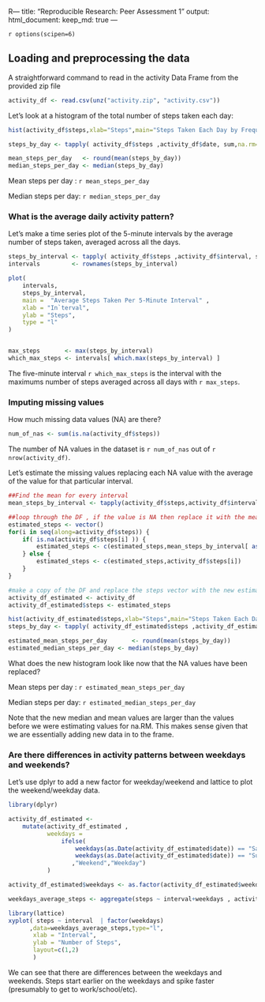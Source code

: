 R---
title: "Reproducible Research: Peer Assessment 1"
output: 
  html_document:
    keep_md: true
---

`r options(scipen=6)`

## Loading and preprocessing the data

A straightforward command to read in the activity Data Frame from the provided zip file
```r
activity_df <- read.csv(unz("activity.zip", "activity.csv"))
```


Let's look at a histogram of the total number of steps taken each day:

```r
hist(activity_df$steps,xlab="Steps",main="Steps Taken Each Day by Frequency")

steps_by_day <- tapply( activity_df$steps ,activity_df$date, sum,na.rm=TRUE)

mean_steps_per_day   <- round(mean(steps_by_day))
median_steps_per_day <- median(steps_by_day)
```

Mean steps per day : `r mean_steps_per_day`

Median steps per day: `r median_steps_per_day`






### What is the average daily activity pattern?

Let's make a time series plot of the 5-minute intervals by the average number of steps taken, averaged across all the days.

```r



steps_by_interval <- tapply( activity_df$steps ,activity_df$interval, sum,na.rm=TRUE)
intervals         <- rownames(steps_by_interval)

plot(
    intervals,
    steps_by_interval,
    main =  "Average Steps Taken Per 5-Minute Interval" ,
    xlab = "In`terval",
    ylab = "Steps",
    type = "l"
)


max_steps       <- max(steps_by_interval)
which_max_steps <- intervals[ which.max(steps_by_interval) ]

```
The five-minute interval `r which_max_steps` is the interval with the maximums number of steps averaged across all days with `r max_steps`.


### Imputing missing values

How much missing data values (NA) are there?

```r
num_of_nas <- sum(is.na(activity_df$steps))
```
The number of NA values in the dataset is `r num_of_nas` out of `r nrow(activity_df)`.


Let's estimate the missing values replacing each NA value with the average of the value for that particular interval.

```r
##Find the mean for every interval
mean_steps_by_interval <- tapply(activity_df$steps,activity_df$interval, function(x) { round(mean(x,na.rm=TRUE)) } )

##loop through the DF , if the value is NA then replace it with the mean value for that interval, else just copy
estimated_steps <- vector()
for(i in seq(along=activity_df$steps)) {
    if( is.na(activity_df$steps[i] )) {
        estimated_steps <- c(estimated_steps,mean_steps_by_interval[ as.character(activity_df[i,"interval" ]) ] )
    } else {
        estimated_steps <- c(estimated_steps,activity_df$steps[i])
    }
}

#make a copy of the DF and replace the steps vector with the new estimated steps
activity_df_estimated <- activity_df
activity_df_estimated$steps <- estimated_steps


```

```r

hist(activity_df_estimated$steps,xlab="Steps",main="Steps Taken Each Day by Frequency")
steps_by_day <- tapply( activity_df_estimated$steps ,activity_df_estimated$date, sum,na.rm=TRUE)

estimated_mean_steps_per_day       <- round(mean(steps_by_day))
estimated_median_steps_per_day <- median(steps_by_day)

```

What does the new histogram look like now that the NA values have been replaced?


Mean steps per day : `r estimated_mean_steps_per_day`

Median steps per day: `r estimated_median_steps_per_day`


Note that the new median and mean values are larger than the values before we were estimating values for na.RM.  This makes sense given that we are essentially adding new data in to the frame.


### Are there differences in activity patterns between weekdays and weekends?

Let's use dplyr to add a new factor for weekday/weekend and lattice to plot the weekend/weekday data.


```r
library(dplyr)

activity_df_estimated <-
    mutate(activity_df_estimated ,
           weekdays =
               ifelse(
                   weekdays(as.Date(activity_df_estimated$date)) == "Saturday" |
                   weekdays(as.Date(activity_df_estimated$date)) == "Sunday" 
                  ,"Weekend","Weekday")
           )

activity_df_estimated$weekdays <- as.factor(activity_df_estimated$weekdays)

weekdays_average_steps <- aggregate(steps ~ interval+weekdays , activity_df_estimated , mean)

library(lattice)
xyplot( steps ~ interval  | factor(weekdays)
      ,data=weekdays_average_steps,type="l",
       xlab = "Interval",
       ylab = "Number of Steps",
       layout=c(1,2)
       )

```

We can see that there are differences between the weekdays and weekends.
Steps start earlier on the weekdays and spike faster (presumably to get to work/school/etc).

